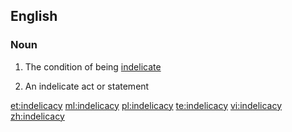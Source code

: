 ==English==

===Noun===
{{en-noun|indelicacies|-}}

# {{context|uncountable|lang=en}} The condition of being [[indelicate]]
# {{context|countable|lang=en}} An indelicate act or statement

[[et:indelicacy]]
[[ml:indelicacy]]
[[pl:indelicacy]]
[[te:indelicacy]]
[[vi:indelicacy]]
[[zh:indelicacy]]